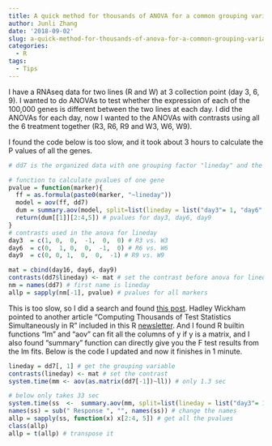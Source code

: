 ```yaml
---
title: A quick method for thousands of ANOVA for a common grouping variable in R
author: Junli Zhang
date: '2018-09-02'
slug: a-quick-method-for-thousands-of-anova-for-a-common-grouping-variable-in-r
categories:
  - R
tags:
  - Tips
---
```


I have a RNAseq data for two lines (R and W) at 3 collection point (day 3, 6, 9). I wanted to do ANOVAs to test whether the expression of each of the 100,000 genes is different between the two lines at each day. I did the ANOVAs for each day, now I wanted to the ANOVAs with contrasts using all the 6 treatment together (R3, R6, R9 and W3, W6, W9).

I found the code below is too slow, and it took about 3 hours to calculate the P values of all the genes.

```r
# dd7 is the organized data with one grouping factor "lineday" and the counts data of all the 100,000 genes.

# function to calculate pvalues of one gene
pvalue = function(marker){
  ff = as.formula(paste0(marker, "~lineday"))
  model = aov(ff, dd7)
  dum = summary.aov(model, split=list(lineday = list("day3"= 1, "day6" = 2, "day9"= 3)))
  return(dum[[1]][2:4,5]) # pvalues for day3, day6, day9
}
# contrasts used in the anova for lineday
day3  = c(1, 0,  0,  -1,  0,  0) # R3 vs. W3
day6  = c(0,  1, 0,  0,  -1,  0) # R6 vs. W6
day9  = c(0, 0, 1,  0,  0,  -1) # R9 vs. W9

mat = cbind(day16, day6, day9)
contrasts(dd7$lineday) <- mat # set the contrast before anova for lineday
nm = names(dd7) # first name is lineday
allp = sapply(nm[-1], pvalue) # pvalues for all markers
```
This is too slow, so I did a search and found [this post](http://r.789695.n4.nabble.com/Is-there-a-fast-way-to-do-several-hundred-thousand-ANOVA-tests-td900181.html). Hadley Wickham pointed to another article "Computing Thousands of Test Statistics Simultaneously in R" included in this R [newsletter]( http://stat-computing.org/newsletter/issues/scgn-18-1.pdf). And I found R builtin functions "lm" and "aov" can fit all the columns of y if y is a matrix, and I also found "summary" function can directly give you the F test results from the lm fits. Below is the code I updated and now it finishes in 1 minute.

```r
lineday = dd7[, 1] # get the grouping variable
contrasts(lineday) <- mat # set the contrast
system.time(mm <- aov(as.matrix(dd7[-1])~ll)) # only 1.3 sec

# below only takes 33 sec
system.time(ss  <-  summary.aov(mm, split=list(lineday = list("day3"= 1, "day6" = 2, "day9"= 3)))) # get all the summaries: a list of anovas for each gene
names(ss) = sub(" Response ", "", names(ss)) # change the names
allp = sapply(ss, function(x) x[2:4, 5]) # get all the pvalues
class(allp)
allp = t(allp) # transpose it
```

